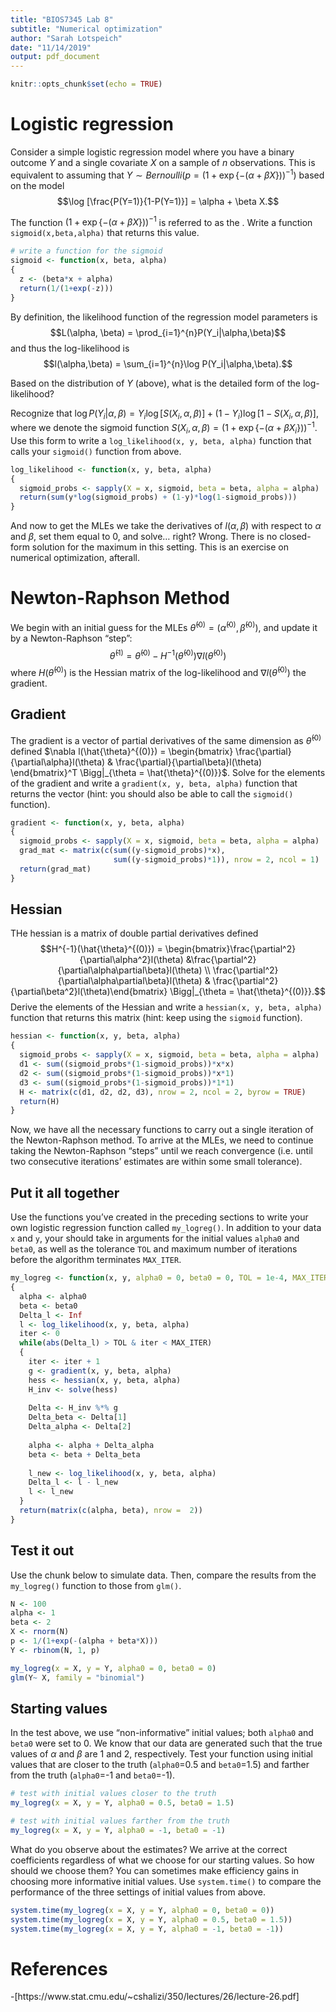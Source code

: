 ```yaml
---
title: "BIOS7345 Lab 8"
subtitle: "Numerical optimization"
author: "Sarah Lotspeich"
date: "11/14/2019"
output: pdf_document
---
```


```r
knitr::opts_chunk$set(echo = TRUE)
```

# Logistic regression
Consider a simple logistic regression model where you have a binary outcome $Y$ and a single covariate $X$ on a sample of $n$ observations. This is equivalent to assuming that $Y \sim Bernoulli(p = (1 + \exp\{-(\alpha + \beta X\}))^{-1})$ based on the model $$\log [\frac{P(Y=1)}{1-P(Y=1)}] = \alpha + \beta X.$$ 

The function $(1 + \exp\{-(\alpha + \beta X\}))^{-1}$ is referred to as the \underline{sigmoid function}. Write a function `sigmoid(x,beta,alpha)` that returns this value. 

```r
# write a function for the sigmoid
sigmoid <- function(x, beta, alpha)
{
  z <- (beta*x + alpha)
  return(1/(1+exp(-z)))
}
```

By definition, the likelihood function of the regression model parameters is $$L(\alpha, \beta) = \prod_{i=1}^{n}P(Y_i|\alpha,\beta)$$ and thus the log-likelihood is $$l(\alpha,\beta) = \sum_{i=1}^{n}\log P(Y_i|\alpha,\beta).$$

Based on the distribution of $Y$ (above), what is the detailed form of the log-likelihood? 
\begin{align}
l(\alpha,\beta) &= \sum_{i=1}^{n}\log P(Y_i|\alpha,\beta) \\
&= \sum_{i=1}^{n}\log \{(1 + \exp\{-(\alpha + \beta X\}))^{-1})^Y_i[1-(1 + \exp\{-(\alpha + \beta X\}))^{-1})]^{(1-Y-i)}\} \\
&= \sum_{i=1}^{n} Y_i\log \{(1 + \exp\{-(\alpha + \beta X\}))^{-1})\} + (1-Y_i)\log\{1-(1 + \exp\{-(\alpha + \beta X\}))^{-1})]^{(1-Y-i)}\}
\end{align}

Recognize that $\log P(Y_i|\alpha,\beta) = Y_i \log [S(X_i, \alpha, \beta)] + (1-Y_i) \log [1-S(X_i, \alpha, \beta)]$, where we denote the sigmoid function $S(X_i, \alpha, \beta) = (1 + \exp\{-(\alpha + \beta X_i\}))^{-1}$. Use this form to write a `log_likelihood(x, y, beta, alpha)` function that calls your `sigmoid()` function from above. 

```r
log_likelihood <- function(x, y, beta, alpha)
{
  sigmoid_probs <- sapply(X = x, sigmoid, beta = beta, alpha = alpha)
  return(sum(y*log(sigmoid_probs) + (1-y)*log(1-sigmoid_probs)))
}
```

And now to get the MLEs we take the derivatives of $l(\alpha,\beta)$ with respect to $\alpha$ and $\beta$, set them equal to 0, and solve... right? Wrong. There is no closed-form solution for the maximum in this setting. This is an exercise on numerical optimization, afterall. 

# Newton-Raphson Method
We begin with an initial guess for the MLEs $\hat{\theta}^{(0)} = (\hat{\alpha}^{(0)}, \hat{\beta}^{(0)})$, and update it by a Newton-Raphson "step": 
$$\hat{\theta}^{(1)} = \hat{\theta}^{(0)} - H^{-1}(\hat{\theta}^{(0)}) \nabla l(\hat{\theta}^{(0)})$$ where $H(\hat{\theta}^{(0)})$ is the Hessian matrix of the log-likelihood and $\nabla l(\hat{\theta}^{(0)})$ the gradient. 

## Gradient
The gradient is a vector of partial derivatives of the same dimension as $\hat{\theta}^{(0)}$ defined $\nabla l(\hat{\theta}^{(0)}) = \begin{bmatrix} \frac{\partial}{\partial\alpha}l(\theta) &  \frac{\partial}{\partial\beta}l(\theta) \end{bmatrix}^T \Bigg|_{\theta = \hat{\theta}^{(0)}}$. Solve for the elements of the gradient and write a `gradient(x, y, beta, alpha)` function that returns the vector (hint: you should also be able to call the `sigmoid()` function). 

```r
gradient <- function(x, y, beta, alpha)
{
  sigmoid_probs <- sapply(X = x, sigmoid, beta = beta, alpha = alpha)
  grad_mat <- matrix(c(sum((y-sigmoid_probs)*x), 
                       sum((y-sigmoid_probs)*1)), nrow = 2, ncol = 1)
  return(grad_mat)
}
```

## Hessian
THe hessian is a matrix of double partial derivatives defined $$H^{-1}(\hat{\theta}^{(0)}) = \begin{bmatrix}\frac{\partial^2}{\partial\alpha^2}l(\theta) &\frac{\partial^2}{\partial\alpha\partial\beta}l(\theta) \\ \frac{\partial^2}{\partial\alpha\partial\beta}l(\theta) & \frac{\partial^2}{\partial\beta^2}l(\theta)\end{bmatrix} \Bigg|_{\theta = \hat{\theta}^{(0)}}.$$ Derive the elements of the Hessian and write a `hessian(x, y, beta, alpha)` function that returns this matrix (hint: keep using the `sigmoid` function). 

```r
hessian <- function(x, y, beta, alpha)
{
  sigmoid_probs <- sapply(X = x, sigmoid, beta = beta, alpha = alpha)
  d1 <- sum((sigmoid_probs*(1-sigmoid_probs))*x*x)
  d2 <- sum((sigmoid_probs*(1-sigmoid_probs))*x*1)
  d3 <- sum((sigmoid_probs*(1-sigmoid_probs))*1*1)
  H <- matrix(c(d1, d2, d2, d3), nrow = 2, ncol = 2, byrow = TRUE)
  return(H)
}
```

Now, we have all the necessary functions to carry out a single iteration of the Newton-Raphson method. To arrive at the MLEs, we need to continue taking the Newton-Raphson "steps" until we reach convergence (i.e. until two consecutive iterations' estimates are within some small tolerance).

## Put it all together
Use the functions you've created in the preceding sections to write your own logistic regression function called `my_logreg()`. In addition to your data `x` and `y`, your should take in arguments for the initial values `alpha0` and `beta0`, as well as the tolerance `TOL` and maximum number of iterations before the algorithm terminates `MAX_ITER`. 

```r
my_logreg <- function(x, y, alpha0 = 0, beta0 = 0, TOL = 1e-4, MAX_ITER = 200)
{
  alpha <- alpha0
  beta <- beta0
  Delta_l <- Inf
  l <- log_likelihood(x, y, beta, alpha)
  iter <- 0
  while(abs(Delta_l) > TOL & iter < MAX_ITER)
  {
    iter <- iter + 1
    g <- gradient(x, y, beta, alpha)
    hess <- hessian(x, y, beta, alpha)
    H_inv <- solve(hess)
    
    Delta <- H_inv %*% g
    Delta_beta <- Delta[1]
    Delta_alpha <- Delta[2]
    
    alpha <- alpha + Delta_alpha
    beta <- beta + Delta_beta
    
    l_new <- log_likelihood(x, y, beta, alpha)
    Delta_l <- l - l_new
    l <- l_new
  }
  return(matrix(c(alpha, beta), nrow =  2))
}
```

## Test it out
Use the chunk below to simulate data. Then, compare the results from the `my_logreg()` function to those from `glm()`. 

```r
N <- 100
alpha <- 1
beta <- 2
X <- rnorm(N)
p <- 1/(1+exp(-(alpha + beta*X)))
Y <- rbinom(N, 1, p)

my_logreg(x = X, y = Y, alpha0 = 0, beta0 = 0)
glm(Y~ X, family = "binomial")
```

## Starting values
In the test above, we use "non-informative" initial values; both `alpha0` and `beta0` were set to 0. We know that our data are generated such that the true values of $\alpha$ and $\beta$ are 1 and 2, respectively. Test your function using initial values that are closer to the truth (`alpha0`=0.5 and `beta0`=1.5) and farther from the truth (`alpha0`=-1 and `beta0`=-1). 

```r
# test with initial values closer to the truth
my_logreg(x = X, y = Y, alpha0 = 0.5, beta0 = 1.5)

# test with initial values farther from the truth
my_logreg(x = X, y = Y, alpha0 = -1, beta0 = -1)
```

What do you observe about the estimates? We arrive at the correct coefficients regardless of what we choose for our starting values. So how should we choose them? You can sometimes make efficiency gains in choosing more informative initial values. Use `system.time()` to compare the performance of the three settings of initial values from above. 

```r
system.time(my_logreg(x = X, y = Y, alpha0 = 0, beta0 = 0))
system.time(my_logreg(x = X, y = Y, alpha0 = 0.5, beta0 = 1.5))
system.time(my_logreg(x = X, y = Y, alpha0 = -1, beta0 = -1))
```

# References
  -[https://www.stat.cmu.edu/~cshalizi/350/lectures/26/lecture-26.pdf]